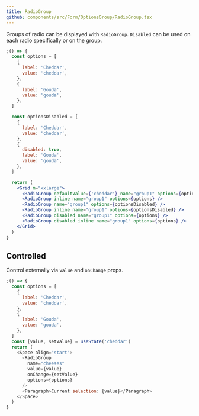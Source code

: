 ```yaml
---
title: RadioGroup
github: components/src/Form/OptionsGroup/RadioGroup.tsx
---
```


Groups of radio can be displayed with `RadioGroup`. `Disabled` can be used on each radio specifically or on the group.

```jsx
;() => {
  const options = [
    {
      label: 'Cheddar',
      value: 'cheddar',
    },
    {
      label: 'Gouda',
      value: 'gouda',
    },
  ]

  const optionsDisabled = [
    {
      label: 'Cheddar',
      value: 'cheddar',
    },
    {
      disabled: true,
      label: 'Gouda',
      value: 'gouda',
    },
  ]

  return (
    <Grid m="xxlarge">
      <RadioGroup defaultValue={'cheddar'} name="group1" options={options} />
      <RadioGroup inline name="group1" options={options} />
      <RadioGroup name="group1" options={optionsDisabled} />
      <RadioGroup inline name="group1" options={optionsDisabled} />
      <RadioGroup disabled name="group1" options={options} />
      <RadioGroup disabled inline name="group1" options={options} />
    </Grid>
  )
}
```

## Controlled

Control externally via `value` and `onChange` props.

```js
;() => {
  const options = [
    {
      label: 'Cheddar',
      value: 'cheddar',
    },
    {
      label: 'Gouda',
      value: 'gouda',
    },
  ]
  const [value, setValue] = useState('cheddar')
  return (
    <Space align="start">
      <RadioGroup
        name="cheeses"
        value={value}
        onChange={setValue}
        options={options}
      />
      <Paragraph>Current selection: {value}</Paragraph>
    </Space>
  )
}
```
